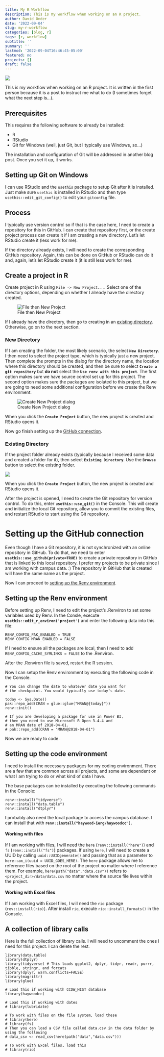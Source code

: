 ```yaml
---
title: My R Workflow
description: This is my workflow when working on an R project.
author: David Onder
date: '2022-09-04'
slug: my-r-workflow
categories: [blog, r]
tags: [r, workflow]
subtitle: ''
summary: ''
lastmod: '2022-09-04T16:46:45-05:00'
featured: no
projects: []
draft: false
---
```


![](featured-Rlogo.png) 

This is my workflow when working on an R project. It is written in the first
person because it is a post to instruct me what to do (I sometimes forget
what the next step is...).

## Prerequisites

This requires the following software to already be installed:

- R
- RStudio
- Git for Windows (well, just Git, but I typically use Windows, so...)

The installation and configuration of Git will be addressed in another blog post.
Once you set it up, it works.

## Setting up Git on Windows

I can use RStudio and the `usethis` package to setup Git after it is installed.
Just make sure `usethis` is installed in RStudio and then type 
`usethis::edit_git_config()` to edit your `gitconfig` file.

## Process

I typically use version control so if that is the case here, I need to create a 
repository for this in GitHub. I can create that repository first, or the create 
project process can create it if I am creating a new directory. Let's let RStudio 
create it (less work for me).

If the directory already exists, I will need to create the corresponding 
GitHub repository. Again, this can be done on GitHub or RStudio can do it and, 
again, let's let RStudio create it (it is still less work for me).

## Create a project in R

Create project in R using `File -> New Project...`. Select one of the directory
options, depending on whether I already have the directory created.

![File then New Project](images/R-File--New-Project.png)

If I already have the directory, then go to creating in an [existing directory](#existing-directory). Otherwise, go on to the next section.

### New Directory

If I am creating the folder, the most likely scenario, the select __`New Directory`__. 
I then need to select the project type, which is typically just a new project. 
Then complete the prompts in the dialog for the directory name, the location where 
this directory should be created, and then be sure to select 
__`Create a git repository`__ but __do not__ select the 
__`Use renv with this project`__. The first option makes sure we have source 
control set up for this project. The second option makes sure the packages are
isolated to this project, but we are going to need some additional configuration
before we create the Renv environment.

![Create New Project dialog](images/R-Create-New-Project.png)

When you click the __`Create Project`__ button, the new project is created and
RStudio opens it. 

Now go finish setting up the [GitHub connection](#setting-up-the-github-connection).

### Existing Directory

If the project folder already exists (typically because I received some data and
created a folder for it), then select __`Existing Directory`__. Use the 
__`Browse`__ button to select the existing folder. 

![](images/R-Create-Project-from-Existing-Directory.png)

When you click the __`Create Project`__ button, the new project is created and
RStudio opens it. 

After the project is opened, I need to create the Git repository for
version control. To do this, enter __`usethis::use_git()`__ in the Console. This 
will create and initialize the local Git repository, allow you to commit the 
existing files, and restart RStudio to start using the Git repository.

# Setting up the GitHub connection

Even though I have a Git repository, it is not synchronized with an online
repository in GitHub. To do that, we need to enter 
__`usethis::use_github(private=TRUE)`__ to create a private repository in GitHub
that is linked to this local repository. I prefer my projects to be private
since I am working with campus data. :) The repository in GitHub that is created
will have the same name as the project.

Now I can proceed to [setting up the Renv environment](#setting-up-the-renv-environment).

## Setting up the Renv environment

Before setting up Renv, I need to edit the project's .Renviron to set some 
variables used by Renv. In the Consle, execute 
__`usethis::edit_r_environ('project')`__ and enter the following data into this
file:

```
RENV_CONFIG_PAK_ENABLED = TRUE
RENV_CONFIG_MRAN_ENABLED = FALSE
```

If I need to ensure all the packages are local, then I need to add `RENV_CONFIG_CACHE_SYMLINKS = FALSE` to the .Renviron. 

After the .Renviron file is saved, restart the R session.

Now I can setup the Renv environment by executing the following code in the 
Console.

```
# You can change the date to whatever date you want for
# the checkpoint. You would typically use today's date.

today <- Sys.Date()
pak::repo_add(CRAN = glue::glue("MRAN@{today}"))
renv::init()

# If you are developing a package for use in Power BI,
# then you need to use Microsoft R Open 3.4.4 and 
# an MRAN date of 2018-04-01.
# pak::repo_add(CRAN = "MRAN@2018-04-01")
```

Now we are ready to code.

## Setting up the code environment

I need to install the necessary packages for my coding environment. There are 
a few that are common across all projects, and some are dependent on what I
am trying to do or what kind of data I have.

The base packages can be installed by executing the following commands in the
Console:

```
renv::install("tidyverse")
renv::install("data.table")
renv::install("dtplyr")
```

I probably also need the local package to access the campus database. I can 
install that with __`renv::install("haywood-ierg/haywoodcc")`__. 

#### Working with files

If I am working with files, I will need the `here` (`renv::install("here")`)
and `fs` (`renv::install("fs")`) packages. If using `here`, I will need to 
create a UUID by calling `uuid::UUIDgenerate()` and passing that as a 
parameter to `here::am_i(uuid = UUID_GOES_HERE)`. The `here` package allows me
to reference files based on the root of the project no matter where I 
reference them. For example, `here(path("data","data.csv"))` refers to 
`<project_dir>/data/data.csv` no matter where the source file lives within the
project.

#### Working with Excel files

If I am working with Excel files, I will need the `rio` package 
(`rev::install(rio)`). After install `rio`, execute `rio::install_formats()` in
the Console. 

## A collection of library calls

Here is the full collection of library calls. I will need to uncomment the 
ones I need for this project. I can delete the rest.

```
library(data.table)
library(dtplyr)
library(tidyverse) # This loads ggplot2, dplyr, tidyr, readr, purrr, tibble, stringr, and forcats 
library(dplyr, warn.conflicts=FALSE)
library(magrittr)
library(glue)

# Load this if working with CCDW_HIST database
library(haywoodcc)

# Load this if working with dates
# library(lubridate)

# To work with files on the file system, load these
# library(here)
# library(fs)
# Then you can load a CSV file called data.csv in the data folder by using the following
# data_csv <- read_csv(here(path("data","data.csv")))

# To work with Excel files, load this
# library(rio)
```
